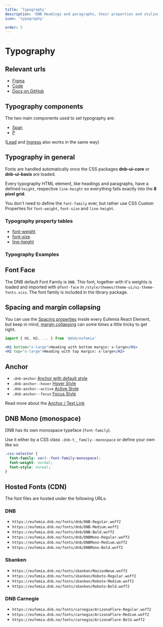```yaml
---
title: 'Typography'
description: 'DNB Headings and paragraphs, their properties and styling.'
icon: 'typography'

order: 5
---
```



# Typography

## Relevant urls

- [Figma](https://www.figma.com/design/cdtwQD8IJ7pTeE45U148r1/%F0%9F%92%BB-Eufemia---Web?node-id=530-49)
- [Code](https://github.com/dnbexperience/eufemia/tree/main/packages/dnb-eufemia/src/style)
- [Docs on GitHub](https://github.com/dnbexperience/eufemia/tree/main/packages/dnb-design-system-portal/src/docs/uilib/typography)

## Typography components

The two main components used to set typography are:

- [Span](uilib/elements/span)
- [P](uilib/elements/paragraph)

([Lead](uilib/elements/lead) and [Ingress](uilib/elements/ingress) also works in the same way)

## Typography in general

Fonts are handled automatically once the CSS packages **dnb-ui-core** or **dnb-ui-basis** are loaded.

Every typography HTML element, like headings and paragraphs, have a defined `height`, respective `line-height` so everything falls exactly into the **8 pixel grid**.

You don't need to define the `font-family` ever, but rather use CSS Custom Properties for `font-weight`, `font-size` and `line-height`.

### Typography property tables

- [font-weight](/uilib/typography/font-weight)
- [font-size](/uilib/typography/font-size)
- [line-height](/uilib/typography/line-height)

### Typography Examples

<TypographyVariants />

## Font Face

The DNB default Font Family is `DNB`. This font, together with it's weights is loaded and imported with `@font-face` in `/style/themes/theme-ui/ui-theme-fonts.scss`. The font family is included in the library package.

## Spacing and margin collapsing

You can use the [Spacing properties](/uilib/layout/space/properties) inside every Eufemia React Element, but keep in mind, [margin collapsing](https://developer.mozilla.org/en-US/docs/Web/CSS/CSS_Box_Model/Mastering_margin_collapsing) can some times a little tricky to get right.

```jsx
import { H1, H2, ... } from '@dnb/eufemia'

<H1 bottom="x-large">Heading with bottom margin: x-large</H1>
<H2 top="x-large">Heading with top margin: x-large</H2>
```

## Anchor

- `.dnb-anchor` <a href="/" className="dnb-anchor">Anchor with default style</a>
- `.dnb-anchor--hover` <a href="/" className="dnb-anchor dnb-anchor--hover">Hover Style</a>
- `.dnb-anchor--active` <a href="/" className="dnb-anchor dnb-anchor--active">Active Style</a>
- `.dnb-anchor--focus` <a href="/" className="dnb-anchor dnb-anchor--focus">Focus Style</a>

Read more about the [Anchor / Text Link](/uilib/components/anchor)

## DNB Mono (monospace)

DNB has its own monospace typeface (`font-family`).

Use it either by a CSS class `.dnb-t__family--monospace` or define your own like so:

```css
.css-selector {
  font-family: var(--font-family-monospace);
  font-weight: normal;
  font-style: normal;
}
```

## Hosted Fonts (CDN)

The font files are hosted under the following URLs:

### DNB

- `https://eufemia.dnb.no/fonts/dnb/DNB-Regular.woff2`
- `https://eufemia.dnb.no/fonts/dnb/DNB-Medium.woff2`
- `https://eufemia.dnb.no/fonts/dnb/DNB-Bold.woff2`
- `https://eufemia.dnb.no/fonts/dnb/DNBMono-Regular.woff2`
- `https://eufemia.dnb.no/fonts/dnb/DNBMono-Medium.woff2`
- `https://eufemia.dnb.no/fonts/dnb/DNBMono-Bold.woff2`

### Sbanken

- `https://eufemia.dnb.no/fonts/sbanken/MaisonNeue.woff2`
- `https://eufemia.dnb.no/fonts/sbanken/Roboto-Regular.woff2`
- `https://eufemia.dnb.no/fonts/sbanken/Roboto-Medium.woff2`
- `https://eufemia.dnb.no/fonts/sbanken/Roboto-Bold.woff2`

### DNB Carnegie

- `https://eufemia.dnb.no/fonts/carnegie/ArizonaFlare-Regular.woff2`
- `https://eufemia.dnb.no/fonts/carnegie/ArizonaFlare-Medium.woff2`
- `https://eufemia.dnb.no/fonts/carnegie/ArizonaFlare-Bold.woff2`
